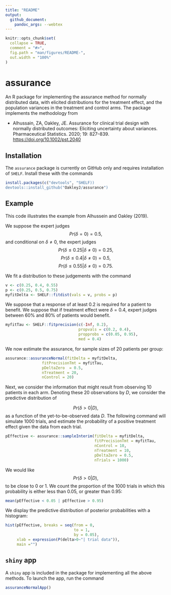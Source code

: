```yaml
---
title: "README"
output:
  github_document:
    pandoc_args: --webtex
---
```


<!-- README.md is generated from README.Rmd. Please edit that file -->

```r
knitr::opts_chunk$set(
  collapse = TRUE,
  comment = "#>",
  fig.path = "man/figures/README-",
  out.width = "100%"
)
```
# assurance

<!-- badges: start -->
<!-- badges: end -->

An R package for implementing the assurance method for normally distributed data, with elicited distributions for the treatment effect, and the population variances in the treatment and control arms. The package implements the methodology from 

- Alhussain, ZA, Oakley, JE. Assurance for clinical trial design with normally distributed outcomes: Eliciting uncertainty about variances. Pharmaceutical Statistics. 2020; 19: 827–839. [https://doi.org/10.1002/pst.2040](https://doi.org/10.1002/pst.2040)

## Installation

The `assurance` package is currently on GitHub only and requires installation of `SHELF`. Install these with the commands

``` r
install.packages(c("devtools", "SHELF))
devtools::install_github("OakleyJ/assurance")
```

## Example 

This code illustrates the example from Alhussein and Oakley (2019).

We suppose the expert judges 
$$Pr(\delta = 0) = 0.5,$$ and conditional on $\delta \neq 0$, the expert judges
$$
Pr(\delta \le 0.25|\delta \neq 0) = 0.25,
$$
$$
Pr(\delta \le 0.4|\delta \neq 0) = 0.5, 
$$
$$
Pr(\delta \le 0.55|\delta \neq 0) = 0.75. 
$$

We fit a distribution to these judgements with the command

```r
v <- c(0.25, 0.4, 0.55)
p <- c(0.25, 0.5, 0.75)
myfitDelta <- SHELF::fitdist(vals = v, probs = p)
```

We suppose that a response of at least 0.2 is required for a patient to benefit. We suppose that if treatment effect were $\delta = 0.4$, expert judges between 60% and 80% of patients would benefit.

```r
myfitTau <- SHELF::fitprecision(c(-Inf, 0.2),
                                propvals = c(0.2, 0.4),
                                propprobs = c(0.05, 0.95),
                                med = 0.4)
```

We now estimate the assurance, for sample sizes of 20 patients per group:


```r
assurance::assuranceNormal(fitDelta = myfitDelta,
                fitPrecisionTmt = myfitTau,
                pDeltaZero  = 0.5,
                nTreatment = 20,
                nControl = 20)
```

Next, we consider the information that might result from observing 10 patients in each arm. Denoting these 20 observations by $D$, we consider the predictive distribution of 

$$
Pr(\delta > 0 | D),
$$
as a function of the yet-to-be-observed data $D$. The following command will simulate 1000 trials, and estimate the probability of a positive treatment effect given the data from each trial.

```r
pEffective <- assurance::sampleInterim(fitDelta = myfitDelta,
                                       fitPrecisionTmt = myfitTau,
                                       nControl = 10,
                                       nTreatment = 10,
                                       pDeltaZero = 0.5,
                                       nTrials = 1000)
```

We would like 
$$
Pr(\delta > 0 | D),
$$
to be close to 0 or 1. We count the proportion of the 1000 trials in which this probability is either less than 0.05, or greater than 0.95:

```r
mean(pEffective < 0.05 | pEffective > 0.95)
```

We display the predictive distribution of posterior probabilities with a histogram:

```r
hist(pEffective, breaks = seq(from = 0, 
                              to = 1, 
                              by = 0.05),
     xlab = expression(P(delta>0~"| trial data")),
     main ="")
```

## `shiny` app  

A `shiny` app is included in the package for implementing all the above methods. To launch the app, run the command

```r
assuranceNormalApp()
```

